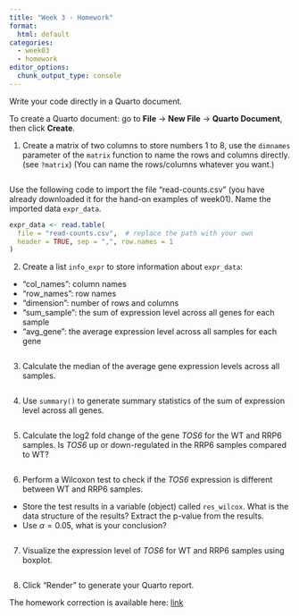```yaml
---
title: "Week 3 - Homework"
format: 
  html: default
categories: 
  - week03
  - homework
editor_options: 
  chunk_output_type: console
---
```


Write your code directly in a Quarto document.

To create a Quarto document: go to **File** -> **New File** -> **Quarto Document**, then click **Create**.


1. Create a matrix of two columns to store numbers 1 to 8,
use the `dimnames` parameter of the `matrix` function to name
the rows and columns directly. (see `?matrix`)
(You can name the rows/columns whatever you want.)

```r

```


Use the following code to import the file "read-counts.csv" 
(you have already downloaded it for the hand-on examples of week01).
Name the imported data `expr_data`.

```r
expr_data <- read.table(
  file = "read-counts.csv",  # replace the path with your own
  header = TRUE, sep = ",", row.names = 1
)
```

2. Create a list `info_expr` to store information about `expr_data`:  
  - "col_names": column names
  - "row_names": row names
  - "dimension": number of rows and columns
  - "sum_sample": the sum of expression level across all genes for each sample
  - "avg_gene": the average expression level across all samples for each gene

```r

```

3. Calculate the median of the average gene expression levels across all samples.

```r

```

4. Use `summary()` to generate summary statistics of the sum of expression level across all genes.

```r

```

5. Calculate the log2 fold change of the gene *TOS6* for the WT and RRP6 samples.
Is *TOS6* up or down-regulated in the RRP6 samples compared to WT?

```r

```

6. Perform a Wilcoxon test to check if the *TOS6* expression is different between
WT and RRP6 samples. 

  - Store the test results in a variable (object) called `res_wilcox`.
  What is the data structure of the results? Extract the p-value from the results.
  - Use $\alpha = 0.05$, what is your conclusion?

```r

```


7. Visualize the expression level of *TOS6* for WT and RRP6 samples using boxplot.

```r

```


8. Click "Render" to generate your Quarto report.


The homework correction is available here:
[link](https://raw.githubusercontent.com/InforBio/IOC/refs/heads/main/ioc_r/week03/.r_w03_work_corr.qmd)